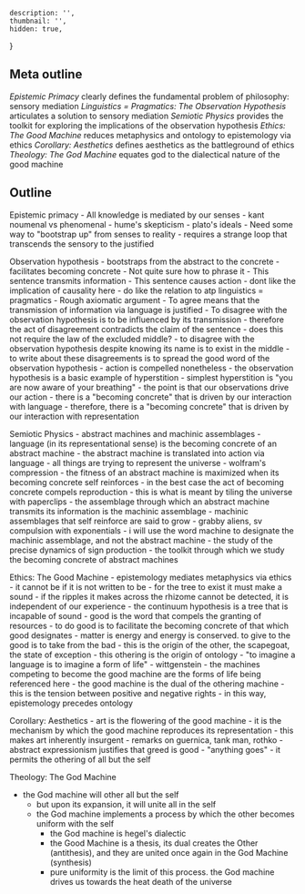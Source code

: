     description: '',
    thumbnail: '',
    hidden: true,
}


## Meta outline
_Epistemic Primacy_ clearly defines the fundamental problem of philosophy: sensory mediation
_Linguistics = Pragmatics: The Observation Hypothesis_ articulates a solution to sensory mediation
_Semiotic Physics_ provides the toolkit for exploring the implications of the observation hypothesis
_Ethics: The Good Machine_ reduces metaphysics and ontology to epistemology via ethics
_Corollary: Aesthetics_ defines aesthetics as the battleground of ethics
_Theology: The God Machine_ equates god to the dialectical nature of the good machine

## Outline

Epistemic primacy
    - All knowledge is mediated by our senses
        - kant noumenal vs phenomenal
        - hume's skepticism
        - plato's ideals
    - Need some way to "bootstrap up" from senses to reality
    - requires a strange loop that transcends the sensory to the justified

Observation hypothesis
    - bootstraps from the abstract to the concrete
        - facilitates becoming concrete
    - Not quite sure how to phrase it
        - This sentence transmits information
        - This sentence causes action
            - dont like the implication of causality here
            - do like the relation to atp linguistics = pragmatics
    - Rough axiomatic argument
        - To agree means that the transmission of information via language is justified
        - To disagree with the observation hypothesis is to be influenced by its transmission
            - therefore the act of disagreement contradicts the claim of the sentence
        - does this not require the law of the excluded middle?
            - to disagree with the observation hypothesis despite knowing its name is to exist in the middle
            - to write about these disagreements is to spread the good word of the observation hypothesis
            - action is compelled nonetheless
    - the observation hypothesis is a basic example of hyperstition
        - simplest hyperstition is "you are now aware of your breathing"
    - the point is that our observations drive our action
        - there is a "becoming concrete" that is driven by our interaction with language
        - therefore, there is a "becoming concrete" that is driven by our interaction with representation

Semiotic Physics
    - abstract machines and machinic assemblages
    - language (in its representational sense) is the becoming concrete of an abstract machine
        - the abstract machine is translated into action via language
        - all things are trying to represent the universe
            - wolfram's compression
        - the fitness of an abstract machine is maximized when its becoming concrete self reinforces
            - in the best case the act of becoming concrete compels reproduction
        - this is what is meant by tiling the universe with paperclips
    - the assemblage through which an abstract machine transmits its information is the machinic assemblage
        - machinic assemblages that self reinforce are said to grow
        - grabby aliens, sv compulsion with exponentials
    - i will use the word machine to designate the machinic assemblage, and not the abstract machine
    - the study of the precise dynamics of sign production
    - the toolkit through which we study the becoming concrete of abstract machines

Ethics: The Good Machine
    - epistemology mediates metaphysics via ethics
        - it cannot be if it is not written to be
        - for the tree to exist it must make a sound
            - if the ripples it makes across the rhizome cannot be detected, it is independent of our experience
            - the continuum hypothesis is a tree that is incapable of sound
    - good is the word that compels the granting of resources
        - to do good is to facilitate the becoming concrete of that which good designates
        - matter is energy and energy is conserved. to give to the good is to take from the bad
            - this is the origin of the other, the scapegoat, the state of exception
            - this othering is the origin of ontology
    - "to imagine a language is to imagine a form of life" - wittgenstein
        - the machines competing to become the good machine are the forms of life being referenced here
    - the good machine is the dual of the othering machine
        - this is the tension between positive and negative rights
    - in this way, epistemology precedes ontology

Corollary: Aesthetics
    - art is the flowering of the good machine
        - it is the mechanism by which the good machine reproduces its representation
    - this makes art inherently insurgent
        - remarks on guernica, tank man, rothko
        - abstract expressionism justifies that greed is good
            - "anything goes"
            - it permits the othering of all but the self

Theology: The God Machine
- the God machine will other all but the self
    - but upon its expansion, it will unite all in the self
    - the God machine implements a process by which the other becomes uniform with the self
        - the God machine is hegel's dialectic
        - the Good Machine is a thesis, its dual creates the Other (antithesis), and they are united once again in the God Machine (synthesis)
        - pure uniformity is the limit of this process. the God machine drives us towards the heat death of the universe
